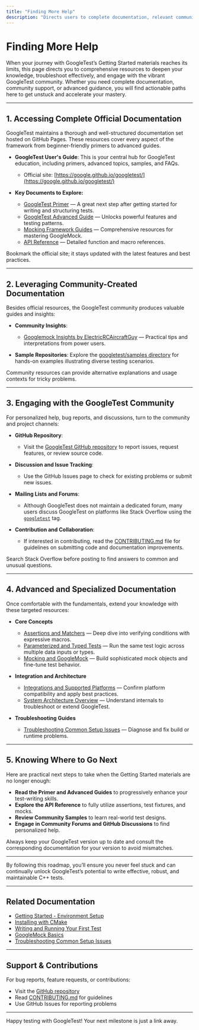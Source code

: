 ```yaml
---
title: "Finding More Help"
description: "Directs users to complete documentation, relevant community channels, and guides them toward advanced resources for when the Getting Started material does not suffice."
---
```


# Finding More Help

When your journey with GoogleTest’s Getting Started materials reaches its limits, this page directs you to comprehensive resources to deepen your knowledge, troubleshoot effectively, and engage with the vibrant GoogleTest community. Whether you need complete documentation, community support, or advanced guidance, you will find actionable paths here to get unstuck and accelerate your mastery.

---

## 1. Accessing Complete Official Documentation

GoogleTest maintains a thorough and well-structured documentation set hosted on GitHub Pages. These resources cover every aspect of the framework from beginner-friendly primers to advanced guides.

- **GoogleTest User's Guide**: This is your central hub for GoogleTest education, including primers, advanced topics, samples, and FAQs.
  - Official site: [https://google.github.io/googletest/](https://google.github.io/googletest/)

- **Key Documents to Explore:**
  - [GoogleTest Primer](https://google.github.io/googletest/primer.html) — A great next step after getting started for writing and structuring tests.
  - [GoogleTest Advanced Guide](https://google.github.io/googletest/advanced.html) — Unlocks powerful features and testing patterns.
  - [Mocking Framework Guides](https://google.github.io/googletest/gmock_for_dummies.html) — Comprehensive resources for mastering GoogleMock.
  - [API Reference](https://google.github.io/googletest/reference/) — Detailed function and macro references.

<Tip>
Bookmark the official site; it stays updated with the latest features and best practices.
</Tip>

---

## 2. Leveraging Community-Created Documentation

Besides official resources, the GoogleTest community produces valuable guides and insights:

- **Community Insights**:
  - [Googlemock Insights by ElectricRCAircraftGuy](https://github.com/ElectricRCAircraftGuy/eRCaGuy_dotfiles/blob/master/googletest/insights.md) — Practical tips and interpretations from power users.

- **Sample Repositories**: Explore the [googletest/samples directory](https://github.com/google/googletest/tree/main/googletest/samples) for hands-on examples illustrating diverse testing scenarios.

<Note>
Community resources can provide alternative explanations and usage contexts for tricky problems.
</Note>

---

## 3. Engaging with the GoogleTest Community

For personalized help, bug reports, and discussions, turn to the community and project channels:

- **GitHub Repository**:
  - Visit the [GoogleTest GitHub repository](https://github.com/google/googletest) to report issues, request features, or review source code.

- **Discussion and Issue Tracking**:
  - Use the GitHub Issues page to check for existing problems or submit new issues.

- **Mailing Lists and Forums**:
  - Although GoogleTest does not maintain a dedicated forum, many users discuss GoogleTest on platforms like Stack Overflow using the [`googletest`](https://stackoverflow.com/questions/tagged/googletest) tag.

- **Contribution and Collaboration**:
  - If interested in contributing, read the [CONTRIBUTING.md](https://github.com/google/googletest/blob/main/CONTRIBUTING.md) file for guidelines on submitting code and documentation improvements.

<Tip>
Search Stack Overflow before posting to find answers to common and unusual questions.
</Tip>

---

## 4. Advanced and Specialized Documentation

Once comfortable with the fundamentals, extend your knowledge with these targeted resources:

- **Core Concepts**
  - [Assertions and Matchers](https://google.github.io/googletest/core-concepts-assertions.html) — Deep dive into verifying conditions with expressive macros.
  - [Parameterized and Typed Tests](https://google.github.io/googletest/parameterized-tests.html) — Run the same test logic across multiple data inputs or types.
  - [Mocking and GoogleMock](https://google.github.io/googletest/gmock_for_dummies.html) — Build sophisticated mock objects and fine-tune test behavior.

- **Integration and Architecture**
  - [Integrations and Supported Platforms](https://google.github.io/googletest/platforms.html) — Confirm platform compatibility and apply best practices.
  - [System Architecture Overview](https://google.github.io/googletest/architecture.html) — Understand internals to troubleshoot or extend GoogleTest.

- **Troubleshooting Guides**
  - [Troubleshooting Common Setup Issues](https://google.github.io/googletest/troubleshooting.html) — Diagnose and fix build or runtime problems.

---

## 5. Knowing Where to Go Next

Here are practical next steps to take when the Getting Started materials are no longer enough:

- **Read the Primer and Advanced Guides** to progressively enhance your test-writing skills.
- **Explore the API Reference** to fully utilize assertions, test fixtures, and mocks.
- **Review Community Samples** to learn real-world test designs.
- **Engage in Community Forums and GitHub Discussions** to find personalized help.

<Check>
Always keep your GoogleTest version up to date and consult the corresponding documentation for your version to avoid mismatches.
</Check>

---

By following this roadmap, you’ll ensure you never feel stuck and can continually unlock GoogleTest’s potential to write effective, robust, and maintainable C++ tests.

---

## Related Documentation

- [Getting Started - Environment Setup](../environment-setup/prerequisites-and-requirements.md)
- [Installing with CMake](../installation-integration/installing-via-cmake.md)
- [Writing and Running Your First Test](../first-steps-validation/creating-your-first-test.md)
- [GoogleMock Basics](../first-steps-validation/mocking-basics.md)
- [Troubleshooting Common Setup Issues](../troubleshooting-resources/troubleshooting-common-issues.md)

---

## Support & Contributions

For bug reports, feature requests, or contributions:

- Visit the [GitHub repository](https://github.com/google/googletest)
- Read [CONTRIBUTING.md](https://github.com/google/googletest/blob/main/CONTRIBUTING.md) for guidelines
- Use GitHub Issues for reporting problems


---

Happy testing with GoogleTest! Your next milestone is just a link away.